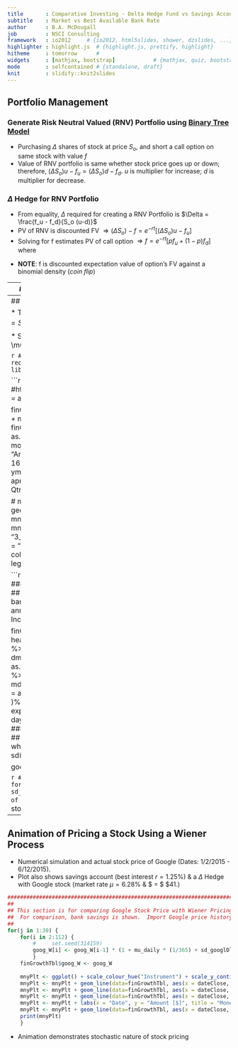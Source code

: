 ```yaml
---
title       : Comparative Investing - Delta Hedge Fund vs Savings Account
subtitle    : Market vs Best Available Bank Rate
author      : B.A. McDougall
job         : NSCI Consulting
framework   : io2012     # {io2012, html5slides, shower, dzslides, ...}
highlighter : highlight.js  # {highlight.js, prettify, highlight}
hitheme     : tomorrow      # 
widgets     : [mathjax, bootstrap]            # {mathjax, quiz, bootstrap}
mode        : selfcontained # {standalone, draft}
knit        : slidify::knit2slides
---
```


## Portfolio Management

### Generate Risk Neutral Valued (RNV) Portfolio using [Binary Tree Model](https://en.wikipedia.org/wiki/Binomial_options_pricing_model)
* Purchasing $\Delta$ shares of stock at price $S_o$, and short a call option on same stock with value $f$
* Value of RNV portfolio is same whether stock price goes up or down; therefore, $(\Delta S_o) u - f_u = (\Delta S_o) d - f_d$.  $u$ is multiplier for increase; $d$ is multiplier for decrease.

### $\Delta$ Hedge for RNV Portfolio
* From equality, $\Delta$ required for creating a RNV Portfolio is $\Delta = \frac{f_u - f_d}{S_o (u-d)}$
* PV of RNV is discounted FV $\Longrightarrow (\Delta S_o)  - f = e^{-r t} \left[ (\Delta S_o) u - f_u \right]$
* Solving for f estimates PV of call option $\Longrightarrow f = e^{-r t} \left[ p f_u + (1 - p) f_d \right]$
where
<div class="centered">
\begin{equation}
p = \frac{e^{r t} - d}{u - d}
\end{equation}
</div>

* **NOTE**:  f is discounted expectation value of option's FV against a binomial density (*coin flip*)

---
## Portfolio Management (continued)
* For stochastic processes, variance is proportional to $\Delta t$, so
<div class="centered">
\begin{equation}
\sigma^2 \Delta t = \langle S(t)^2 \rangle - \langle S(t) \rangle ^2
\end{equation}
</div>
<div class="centered">
\begin{equation}
\sigma^2 \Delta t = \left[ p u^2 + (1-p) d^2 \right] - \left[ \left( p u + (1-p) d \right)^2 \right]
\end{equation}
</div>
<div class="centered">
\begin{equation}
\sigma^2 \Delta t = (u + d) e^{\mu t} - du - e^{2 \mu t}
\end{equation}
</div>

* Using a Taylor Expansion, one validates a solution for u & d is $u = e^{\sigma \sqrt{\Delta t}}$ & $d = e^{- \sigma \sqrt{\Delta t}}$
* Summarizing:  (1) FV of RNV Portfolio is $\left[(\Delta S_o)  - f\right]e^{\mu t}$ which is of same form as FV of Savings account; (2) The relationship between $f$ and $S_o$ is fully determined.

## Pricing a Stock
* Two assumptions: (1) during a small time interval, a random contribution to the differential of stock price is $\epsilon \sqrt(\Delta t)$ where $\epsilon$ is a standard normal distribution; (2) Values of $\epsilon \sqrt(\Delta t)$ from any two time intervals $\Delta t$ are mutually independent.

---
## Time Dependence of $S$

* The differential of stock price is $d S = \mu S d t + \sigma S \epsilon \sqrt{dt}$. Neglecting volatility, $S(t) = S_o e^{\mu t}$.

* Solving numerically, $\Delta S = \mu S \Delta t + \sigma S \epsilon \sqrt{\Delta t}$, so $S_{i + 1} = S_i + \mu S_i \Delta t + \sigma S_i \epsilon \sqrt{\Delta t}$

```r
# require(stringr)
# require(DiagrammeR)
require(slidify)
require(knitr)
require(ggplot2)
# require(grid)
# require(gridExtra)
# require(gtable)
require(lubridate)
library(dplyr)
# library(Cairo)
library(animation)
library(htmlwidgets)
ani.options(interval=.6)
```

```r
aprAnn = 0.0125 #https://www.mysavingsdirect.com/MySavingsDirectWeb/en/common/information/LearnMore.jsp
aprDay = aprAnn / yday(mdy("12/31/2015"))
aprMnth = aprAnn / 12
aprQtr = aprAnn / 4

finGrowthTblMnth <- tbl_df(as.data.frame( ymd_hms("2015-01-01 16:00:00", tz = "America/New_York") + months(1:120) - days(1) ))
names(finGrowthTblMnth) <- "dateClose"
finGrowthTblMnth <- finGrowthTblMnth%>%
    dplyr::mutate(
        ydayNum = yday(dateClose),
        month = month(dateClose),
        years = as.period( (dateClose - ymd_hms("2015-01-02 16:00:00", tz = "America/New_York") ) ) %/% months(12),
        quarters = as.period( (dateClose - ymd_hms("2015-01-02 16:00:00", tz = "America/New_York") ) ) %/% months(3),
        months = as.period( (dateClose - ymd_hms("2015-01-02 16:00:00", tz = "America/New_York") ) ) %/% months(1),
        days = as.period( (dateClose - ymd_hms("2015-01-02 16:00:00", tz = "America/New_York") ) ) %/% days(1),
        Savings = (532.60 * (1 + aprDay)**(days)),
        Contin = (532.60 * exp( aprDay * days) ),
        Mnthly = (532.60 * (1 + aprMnth)**(months)),
        Qtrly = (532.60 * (1 + aprQtr)**(quarters)),
        Annul = (532.60 * (1 + aprAnn)**(years))
        )

# mnyPlt2 <- ggplot() + scale_colour_hue("Compound_Rate")
# mnyPlt2 <- mnyPlt2 + geom_line(data=finGrowthTblMnth, aes(x = dateClose, y = Contin, color = "1_Contin"))
# mnyPlt2 <- mnyPlt2 + geom_line(data=finGrowthTblMnth, aes(x = dateClose, y = Savings, color = "2_Daily"))
# mnyPlt2 <- mnyPlt2 + geom_line(data=finGrowthTblMnth, aes(x = dateClose, y = Mnthly, color = "3_Mnthly"))
# mnyPlt2 <- mnyPlt2 + geom_line(data=finGrowthTblMnth, aes(x = dateClose, y = Qtrly, color = "4_Qtrly"))
# mnyPlt2 <- mnyPlt2 + geom_line(data=finGrowthTblMnth, aes(x = dateClose, y = Annul, color = "5_Annul"))
# mnyPlt2 <- mnyPlt2 + labs(x = "Date", y = "Amount [$]", title = "Money:  Time Value", legend = "Compounding")
# mnyPlt2
```

```r
################################################################################
##
## This section is for comparing Google Stock Price with Wiener Pricing of Stock
##  For comparison, bank savings is shown.  Import Google price history. 
##
mu <- (547.47 - 532.60) / 532.60 # ~0.15 annualized rate of return from
# https://www.stock-analysis-on.net/NASDAQ/Company/Google-Inc/Valuation/Ratios
mu_daily <- mu / 112

finGrowthTbl <- tbl_df(
    read.csv2("googl.csv", sep = ",", stringsAsFactors = FALSE, na.strings = "NA",
              header = TRUE, #colClasses = c("character", "numeric", "numeric", "numeric", "numeric", "numeric")
              )
    )   %>%
    select(
        Date, Open, High, Low, Close, Volume
        ) %>%
    mutate(
        dateClose = ymd_hms( paste( dmy(Date), hms(c("16:00:00") )), tz = "America/New_York"),
        Open = as.numeric(Open), High = as.numeric(High), Low = as.numeric(Low), Close = as.numeric(Close),
        Volume = as.numeric(Volume)
        ) %>%
    select(
        dateClose,
        Date, Open, High, Low, Close, Volume      
        )  %>%
    filter(
        dateClose > mdy("01/01/2015") & dateClose < mdy("06/30/2015")
        ) %>%
    mutate(
        ydayNum = yday(dateClose),
        days = as.period( (dateClose - ymd_hms("2015-01-02 16:00:00", tz = "America/New_York") ) ) %/% days(1)        
        )%>%
    arrange(ydayNum)%>%
    mutate(
        Savings = (532.60 * (1 + aprDay)**(days)),
        Contin = (532.60 * exp( aprDay * days) ),
        goog_W = 0,
        goog_H = (532.60 * exp( mu_daily * days) )
        )%>%
    select(
        dateClose, days,
        Open, High, Low, Close, goog_W, goog_H, Savings
        )
##
################################################################################
##
## This section for determining volatility in Google Stock between 2015-01-02
##  and 2015-06-12, which is 112 trading days and estimate Stock price with Wiener model
##
sd_googl <- sd(finGrowthTbl$Close) # for 112 trading days
sd_googlDly <-  sd_googl / 112

goog_W <- vector("numeric", length = 112)
goog_W[1] <- 532.60
```

```r
## This code chunk demonstrates pricing Google Stock assuming a Wiener process.
for(j in 1:30) {
    for(i in 2:112) {
        #     set.seed(314159)
        goog_W[i] <- goog_W[i-1] * (1 + mu_daily * (1/365) + sd_googlDly * rnorm(1) * sqrt(1/365)) 
        }
    }
print(paste('On 12 June 2015, the simulated closing price of Google Stock is $', round(goog_W[112],2)))
```
* Code chunk numerically integrates the opening Google stock price on 2 Jan 2015 of $532.60 through 112 trading days until 12 June 2015

---
## Animation of Pricing a Stock Using a Wiener Process
* Numerical simulation and actual stock price of Google (Dates:  1/2/2015 - 6/12/2015).
* Plot also shows savings account (best interest $r=1.25\%$) & a $\Delta$ Hedge with Google stock (market rate $\mu= 6.28 \%$ &
$ \sigma = $ \$41.)

```r
################################################################################
##
## This section is for comparing Google Stock Price with Wiener Pricing of Stock
##  For comparison, bank savings is shown.  Import Google price history. 
##
for(j in 1:30) {
    for(i in 2:112) {
        #     set.seed(314159)
        goog_W[i] <- goog_W[i-1] * (1 + mu_daily * (1/365) + sd_googlDly * rnorm(1) * sqrt(1/365)) 
        }
    finGrowthTbl$goog_W <- goog_W
    
    mnyPlt <- ggplot() + scale_colour_hue("Instrument") + scale_y_continuous(limits = c(450, 650))
    mnyPlt <- mnyPlt + geom_line(data=finGrowthTbl, aes(x = dateClose, y = Close, color="GOOGL"))
    mnyPlt <- mnyPlt + geom_line(data=finGrowthTbl, aes(x = dateClose, y = goog_H, color = "goog_H"))
    mnyPlt <- mnyPlt + geom_line(data=finGrowthTbl, aes(x = dateClose, y = Savings, color = "Savings"))
    mnyPlt <- mnyPlt + labs(x = "Date", y = "Amount [$]", title = "Money:  Time Value")
    mnyPlt <- mnyPlt + geom_line(data=finGrowthTbl, aes(x = dateClose, y = goog_W, color="goog_W"))
    print(mnyPlt)
    }
```
* Animation demonstrates stochastic nature of stock pricing

